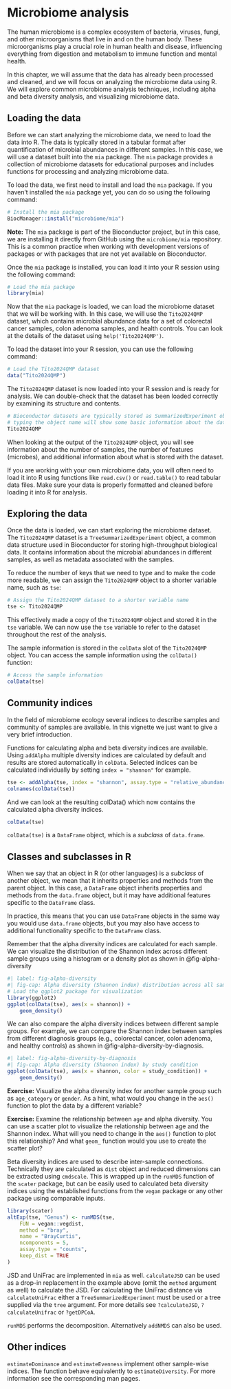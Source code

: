 # Microbiome analysis

The human microbiome is a complex ecosystem of bacteria, viruses, fungi, and other microorganisms that live in and on the human body. These microorganisms play a crucial role in human health and disease, influencing everything from digestion and metabolism to immune function and mental health.

In this chapter, we will assume that the data has already been processed and cleaned, and we will focus on analyzing the microbiome data using R. We will explore common microbiome analysis techniques, including alpha and beta diversity analysis, and visualizing microbiome data.

## Loading the data

Before we can start analyzing the microbiome data, we need to load the data into R. The data is typically stored in a tabular format after quantification of microbial abundances in different samples. In this case, we will use a dataset built into the `mia` package. The `mia` package provides a collection of microbiome datasets for educational purposes and includes functions for processing and analyzing microbiome data.

To load the data, we first need to install and load the `mia` package. If you haven't installed the `mia` package yet, you can do so using the following command:

```r
# Install the mia package
BiocManager::install("microbiome/mia")
```

::: {.callout-note}
**Note:** The `mia` package is part of the Bioconductor project, but in this case, we are installing it directly from GitHub using the `microbiome/mia` repository. This is a common practice when working with development versions of packages or with packages that are not yet available on Bioconductor. 

:::

Once the `mia` package is installed, you can load it into your R session using the following command:

```r
# Load the mia package
library(mia)
```

Now that the `mia` package is loaded, we can load the microbiome dataset that we will be working with. In this case, we will use the `Tito2024QMP` dataset, which contains microbial abundance data for a set of colorectal cancer samples, colon adenoma samples, and health controls. You can look at the details of the dataset using `help('Tito2024QMP')`. 

To load the dataset into your R session, you can use the following command:

```r
# Load the Tito2024QMP dataset
data("Tito2024QMP")
```

The `Tito2024QMP` dataset is now loaded into your R session and is ready for analysis. We can double-check that the dataset has been loaded correctly by examining its structure and contents.

```r
# Bioconductor datasets are typically stored as SummarizedExperiment objects
# typing the object name will show some basic information about the dataset
Tito2024QMP
```

When looking at the output of the `Tito2024QMP` object, you will see information about the number of samples, the number of features (microbes), and additional information about what is stored with the dataset. 

::: {.callout-tip}
If you are working with your own microbiome data, you will often need to  load it into R using functions like `read.csv()` or `read.table()` to read tabular data files. Make sure your data is properly formatted and cleaned before loading it into R for analysis. 
:::

## Exploring the data



Once the data is loaded, we can start exploring the microbiome dataset. The `Tito2024QMP` dataset is a `TreeSummarizedExperiment` object, a common data structure used in Bioconductor for storing high-throughput biological data. It contains information about the microbial abundances in different samples, as well as metadata associated with the samples.

To reduce the number of keys that we need to type and to make the code more readable, we can assign the `Tito2024QMP` object to a shorter variable name, such as `tse`:

```r
# Assign the Tito2024QMP dataset to a shorter variable name
tse <- Tito2024QMP
```

This effectively made a copy of the `Tito2024QMP` object and stored it in the `tse` variable. We can now use the `tse` variable to refer to the dataset throughout the rest of the analysis.

The sample information is stored in the `colData` slot of the `Tito2024QMP` object. You can access the sample information using the `colData()` function:

```r
# Access the sample information
colData(tse)
```

## Community indices

In the field of microbiome ecology several indices to describe samples and
community of samples are available. In this vignette we just want to give a
very brief introduction.

Functions for calculating alpha and beta diversity indices are available.
Using `addAlpha` multiple diversity indices are calculated by default
and results are stored automatically in `colData`. Selected indices can be 
calculated individually by setting `index = "shannon"` for example. 

```r
tse <- addAlpha(tse, index = "shannon", assay.type = "relative_abundance")
colnames(colData(tse))
```

And we can look at the resulting colData() which now contains the calculated alpha diversity indices.

```r
colData(tse)
```

`colData(tse)` is a `DataFrame` object, which is a _subclass_ of `data.frame`.

::: {.callout-note}
## Classes and subclasses in R

When we say that an object in R (or other languages) is a _subclass_ of another object, we mean that it inherits properties and methods from the parent object. In this case, a `DataFrame` object inherits properties and methods from the `data.frame` object, but it may have additional features specific to the `DataFrame` class.

In practice, this means that you can use `DataFrame` objects in the same way you would use `data.frame` objects, but you may also have access to additional functionality specific to the `DataFrame` class. 
:::

Remember that the alpha diversity indices are calculated for each sample. We can visualize the distribution of the Shannon index across different sample groups using a histogram or a density plot as shown in @fig-alpha-diversity

```r
#| label: fig-alpha-diversity
#| fig-cap: Alpha diversity (Shannon index) distribution across all samples
# Load the ggplot2 package for visualization
library(ggplot2)
ggplot(colData(tse), aes(x = shannon)) +
    geom_density()
```

We can also compare the alpha diversity indices between different sample groups. For example, we can compare the Shannon index between samples from different diagnosis groups (e.g., colorectal cancer, colon adenoma, and healthy controls) as shown in @fig-alpha-diversity-by-diagnosis.

```r
#| label: fig-alpha-diversity-by-diagnosis
#| fig-cap: Alpha diversity (Shannon index) by study condition
ggplot(colData(tse), aes(x = shannon, color = study_condition)) +
    geom_density()
```

**Exercise:** Visualize the alpha diversity index for another sample group such as `age_category` or `gender`. As a hint, what would you change in the `aes()` function to plot the data by a different variable? 

**Exercise:** Examine the relationship between `age` and alpha diversity. You can use a scatter plot to visualize the relationship between age and the Shannon index. What will you need to change in the `aes()` function to plot this relationship? And what `geom_` function would you use to create the scatter plot? 


Beta diversity indices are used to describe inter-sample connections. 
Technically they are calculated as `dist` object and reduced dimensions can
be extracted using `cmdscale`. This is wrapped up in the `runMDS` function
of the `scater` package, but can be easily used to calculated beta diversity
indices using the established functions from the `vegan` package or any other 
package using comparable inputs.

```r
library(scater)
altExp(tse, "Genus") <- runMDS(tse,
    FUN = vegan::vegdist,
    method = "bray",
    name = "BrayCurtis",
    ncomponents = 5,
    assay.type = "counts",
    keep_dist = TRUE
)
```

JSD and UniFrac are implemented in `mia` as well. `calculateJSD` can be used
as a drop-in replacement in the example above (omit the `method` argument as 
well) to calculate the JSD. For calculating the UniFrac distance via
`calculateUniFrac` either a `TreeSummarizedExperiment` must be used or a tree
supplied via the `tree` argument. For more details see `?calculateJSD`,
`?calculateUnifrac` or `?getDPCoA`.

`runMDS` performs the decomposition. Alternatively `addNMDS` can also be used.

## Other indices

`estimateDominance` and `estimateEvenness` implement other sample-wise indices.
The function behave equivalently to `estimateDiversity`. For more information
see the corresponding man pages.


